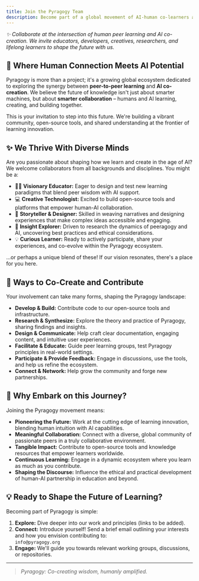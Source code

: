 ```yaml
---
title: Join the Pyragogy Team
description: Become part of a global movement of AI-human co-learners and builders. Contribute, collaborate, and co-evolve with us.
---
```



_✨ Collaborate at the intersection of human peer learning and AI co-creation. We invite educators, developers, creatives, researchers, and lifelong learners to shape the future with us._

## 🌱 Where Human Connection Meets AI Potential

Pyragogy is more than a project; it's a growing global ecosystem dedicated to exploring the synergy between **peer-to-peer learning** and **AI co-creation**. We believe the future of knowledge isn't just about smarter machines, but about **smarter collaboration** – humans and AI learning, creating, and building together.

This is your invitation to step into this future. We're building a vibrant community, open-source tools, and shared understanding at the frontier of learning innovation.

## ✨ We Thrive With Diverse Minds

Are you passionate about shaping how we learn and create in the age of AI? We welcome collaborators from all backgrounds and disciplines. You might be a:

- 🧑‍🏫 **Visionary Educator:** Eager to design and test new learning paradigms that blend peer wisdom with AI support.
- 💻 **Creative Technologist:** Excited to build open-source tools and platforms that empower human-AI collaboration.
- 🎨 **Storyteller & Designer:** Skilled in weaving narratives and designing experiences that make complex ideas accessible and engaging.
- 🔬 **Insight Explorer:** Driven to research the dynamics of peeragogy and AI, uncovering best practices and ethical considerations.
- 💡 **Curious Learner:** Ready to actively participate, share your experiences, and co-evolve within the Pyragogy ecosystem.

...or perhaps a unique blend of these! If our vision resonates, there's a place for you here.

<NewsletterSignup />


## 🚀 Ways to Co-Create and Contribute

Your involvement can take many forms, shaping the Pyragogy landscape:

- **Develop & Build:** Contribute code to our open-source tools and infrastructure.
- **Research & Synthesize:** Explore the theory and practice of Pyragogy, sharing findings and insights.
- **Design & Communicate:** Help craft clear documentation, engaging content, and intuitive user experiences.
- **Facilitate & Educate:** Guide peer learning groups, test Pyragogy principles in real-world settings.
- **Participate & Provide Feedback:** Engage in discussions, use the tools, and help us refine the ecosystem.
- **Connect & Network:** Help grow the community and forge new partnerships.

## 🤝 Why Embark on this Journey?

Joining the Pyragogy movement means:

- **Pioneering the Future:** Work at the cutting edge of learning innovation, blending human intuition with AI capabilities.
- **Meaningful Collaboration:** Connect with a diverse, global community of passionate peers in a truly collaborative environment.
- **Tangible Impact:** Contribute to open-source tools and knowledge resources that empower learners worldwide.
- **Continuous Learning:** Engage in a dynamic ecosystem where you learn as much as you contribute.
- **Shaping the Discourse:** Influence the ethical and practical development of human-AI partnership in education and beyond.

## 💡 Ready to Shape the Future of Learning?

Becoming part of Pyragogy is simple:

1. **Explore:** Dive deeper into our work and principles (links to be added).
2. **Connect:** Introduce yourself! Send a brief email outlining your interests and how you envision contributing to:  
   `info@pyragogy.org`
3. **Engage:** We'll guide you towards relevant working groups, discussions, or repositories.

---

> _Pyragogy: Co-creating wisdom, humanly amplified._
